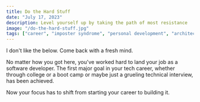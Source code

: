 ```yaml
---
title: Do the Hard Stuff
date: "July 17, 2023"
description: Level yourself up by taking the path of most resistance
image: "/do-the-hard-stuff.jpg"
tags: ["career", "imposter syndrome", "personal development", "architecture"]
---
```


I don't like the below. Come back with a fresh mind.

No matter how you got here, you've worked hard to land your job as a software developer. The first major goal in your tech career, whether through college or a boot camp or maybe just a grueling technical interview, has been achieved.

Now your focus has to shift from starting your career to building it.
